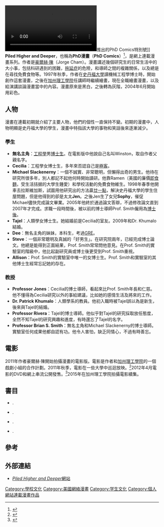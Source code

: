 {{expand|time=2015-01-14T16:54:22+00:00}}
{{Infobox comic strip
| title   = Piled Higher and Deeper
| image   = 
| caption =
| author  = [[Jorge_Cham|Jorge Cham]]
| url     = http://www.phdcomics.com
| status  = 每周三次
| began   = 1997年10月27日
| ended   =
| genre   = 學術界，博士生研究
| ratings =
}}
[[File:PhD_Comics_Open_Access_Week_2012.ogv|thumb]]推出的PhD Comics特別號]]
'''Piled Higher and Deeper'''，也稱為'''PhD漫畫'''（'''PhD Comics'''）<ref>{{cite news|url=http://www.nytimes.com/2011/07/24/education/edlife/edl-24phd-t.html?_r=1|title=The Joke Is on the Ph.D.|last=CHOE|first=JAYWON|date=22 July 2011|work=The New York Times|accessdate=5 October 2011|archive-date=2011-12-05|archive-url=https://web.archive.org/web/20111205031234/http://www.nytimes.com/2011/07/24/education/edlife/edl-24phd-t.html?_r=1|dead-url=no}}</ref>，是網上連載漫畫系列。作者是[[豪爾赫·陳|豪爾赫·陳]]（Jorge Cham）。漫畫講述幾個研究生的日常生活中的大小事，包括科研遇到的困難，[[拖延症|拖延症]]的危險，和導師之間的複雜關係，以及總是在尋找免費食物等。1997年秋季，作者在[[史丹福大學|史丹福大學]]讀機械工程學博士時，開始創作這套漫畫，之後在[[加州理工學院|加州理工學院]]任講師時繼續繪畫，現在全職繪畫漫畫，以及給演講談論漫畫當中的內容。漫畫原來是黑白，之後轉為灰階，2004年6月開始用彩色。

==人物==
漫畫在連載初期就介紹了主要人物，他們的個性一直保持不變。初期的漫畫中，人物明顯是史丹福大學的學生，漫畫中特指該大學的事物和笑話後來逐漸減少。
===學生===
*'''無名主角'''：[[工程學|工程學]]男[[博士生|博士生]]。在電影版中他說自己名叫Winston，取自作者父親名字。
*'''Cecilia'''：工程學女博士生，多年來否認自己是[[極客|極客]]。
*'''Michael Slackenerny'''：一個不誠實、非常聰明，但懶得出奇的男生。他待在研究所很多年，別人都記不起他何時開始讀研。他靠Ramen（美國的廉價[[即食麵|即食麵]]，受生活拮据的大學生鍾愛）和學校活動的免費食物維生。1998年春季他開車去拉斯維加斯，試圖用他研究出的方法贏[[廿一點|廿一點]]，解決史丹福大學的學生住屋問題，但是他得到的卻是太太'''Jen'''。之後Jen生了女兒'''Sophy'''，催促Michael儘快完成論文畢業。2005年他終於通過論文答辯，不過修改論文直到2007年才完成。求職一段時間後，被以前的博士導師Prof. Smith僱用為[[博士後|博士後]]。
*'''Tajel'''：人類學女博士生。她結婚前是Cecilia的室友。2009年和Dr. Khumalo結婚。
*'''Dee'''：無名主角的妹妹，本科生，考過[[GRE|GRE]]。
*'''Steve'''：一個非常聰明及真誠的「好男生」。在研究院兩年，已經完成博士論文。他總是能得到正面結果，Prof. Smith常常問他意見。在Prof. Smith的實驗室的階級中，他比起副研究員或博士後更受到Prof. Smith重視。
*'''Allison'''：Prof. Smith的實驗室中唯一的女博士生。Prof. Smith和實驗室的其他博士生經常忘記她的存在。

===教授===
*'''Professor Jones'''：Cecilia的博士導師，看起來比Prof. Smith年長和仁慈。他不懂得為Cecilia研究以外的事給建議，比如她的感情生活及將來的工作。
*'''Dr. Patrick Khumalo'''：人類學系的教員。他初入職時被Tajel誤以為是新生，後來與Tajel的結婚。
*'''Professor Rivera'''：Tajel的博士導師。他似乎對Tajel的研究採取放任態度，全然不知Tajel的研究興趣和進度，有時還忘了Tajel的名字。
*'''Professor Brian S. Smith'''：無名主角和Michael Slackenerny的博士導師。實驗室任何成果他都自認有功。他令人害怕，缺乏同情心，不過有時善忘。

==電影==
2011年作者豪爾赫·陳開始拍攝漫畫的電影版。電影是作者和[[加州理工學院|加州理工學院]]的一個戲劇小組的合作計劃。2011年秋季，電影在一些大學中巡迴放映。<ref>{{cite web |url=http://chronicle.com/article/A-Comic-Strip-That-Skewers/126921/ |title=A Comic Strip That Skewers Academe Will Become a Live-Action Movie |publisher=The Chronicle of Higher Education |date= |accessdate=2011-04-12 |archive-date=2011-04-05 |archive-url=https://web.archive.org/web/20110405003001/http://chronicle.com/article/A-Comic-Strip-That-Skewers/126921 |dead-url=no }}</ref>2012年4月電影的DVD和網上串流公開發售。<ref>{{Cite web |url=http://www.phdmovie.com/ |title=存档副本 |accessdate=2015-01-14 |archive-date=2015-01-18 |archive-url=https://web.archive.org/web/20150118065939/http://www.phdmovie.com/ |dead-url=no }}</ref>2015年在加州理工學院拍攝電影續集。

==書目==
* {{Citation|last=Cham|first=Jorge|authorlink=Jorge Cham|title=Piled Higher and Deeper: A Graduate Comic Strip Collection|location=Palo Alto, Calif.|publisher=Piled Higher and Deeper Publishing|year=2002|isbn=978-0-9721695-0-9}}.
* {{Citation|last=Cham|first=Jorge|title=Life is Tough and then You Graduate|location=Los Angeles, Calif.|publisher=Piled Higher & Deeper Publishing|year=2005|isbn=978-0-9721695-2-3}}.
* {{Citation|last=Cham|first=Jorge|title=Scooped!: The Third ''Piled Higher & Deeper'' Comic Strip Collection|location=Los Angeles, Calif.|publisher=Piled Higher & Deeper, LLC|year=2007|isbn=978-0-9721695-3-0}}.
* {{Citation|last=Cham|first=Jorge|title=Academic Stimulus Package: The Fourth ''Piled Higher & Deeper'' Comic Strip Collection|location=Los Angeles, Calif.|publisher=Piled Higher & Deeper, LLC|year=2009|isbn=978-0-9721695-4-7}}.

==參考==
{{reflist}}
==外部連結==
* [http://www.phdcomics.com ''Piled Higher and Deeper''網站]{{Wayback|url=http://www.phdcomics.com/ |date=20200915021911 }}

[[Category:學校文化|Category:學校文化]]
[[Category:美國網絡漫畫|Category:美國網絡漫畫]]
[[Category:学生文化|Category:学生文化]]
[[Category:個人網站連載漫畫作品|Category:個人網站連載漫畫作品]]